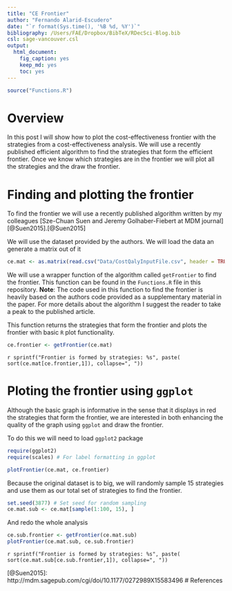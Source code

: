 ```yaml
---
title: "CE Frontier"
author: "Fernando Alarid-Escudero"
date: "`r format(Sys.time(), '%B %d, %Y')`"
bibliography: /Users/FAE/Dropbox/BibTeX/RDecSci-Blog.bib
csl: sage-vancouver.csl
output: 
  html_document: 
    fig_caption: yes
    keep_md: yes
    toc: yes
---
```

```r
source("Functions.R")
```


# Overview
In this post I will show how to plot the cost-effectiveness frontier with the strategies from a cost-effectiveness analysis. We will use a recently published efficient algorithm to find the strategies that form the efficient frontier. Once we know which strategies are in the frontier we will plot all the strategies and the draw the frontier.

# Finding and plotting the frontier
To find the frontier we will use a recently published algorithm written by my colleagues [Sze-Chuan Suen and Jeremy Golhaber-Fiebert at MDM journal][@Suen2015].[@Suen2015] 

We will use the dataset provided by the authors. We will load the data an generate a matrix out of it
```r
ce.mat <- as.matrix(read.csv("Data/CostQalyInputFile.csv", header = TRUE))
```

We will use a wrapper function of the algorithm called `getFrontier` to find the frontier. This function can be found in the `Functions.R` file in this repository. **Note**: The code used in this function to find the frontier is heavily based on the authors code provided as a supplementary material in the paper. For more details about the algorithm I suggest the reader to take a peak to the published article.

This function returns the strategies that form the frontier and plots the frontier with basic `R` plot functionality.

```r
ce.frontier <- getFrontier(ce.mat)
```

`r sprintf("Frontier is formed by strategies: %s", paste( sort(ce.mat[ce.frontier,1]), collapse=", "))`


# Ploting the frontier using `ggplot`
Although the basic graph is informative in the sense that it displays in red the strategies that form the frontier, we are interested in both enhancing the quality of the graph using `ggplot` and draw the frontier.

To do this we will need to load `ggplot2` package
```r
require(ggplot2)
require(scales) # For label formatting in ggplot
```


```r
plotFrontier(ce.mat, ce.frontier)
```

Because the original dataset is to big, we will randomly sample 15 strategies and use them as our total set of strategies to find the frontier.
```r
set.seed(3877) # Set seed for random sampling
ce.mat.sub <- ce.mat[sample(1:100, 15), ]
```

And redo the whole analysis

```r
ce.sub.frontier <- getFrontier(ce.mat.sub)
plotFrontier(ce.mat.sub, ce.sub.frontier)
```
`r sprintf("Frontier is formed by strategies: %s", paste( sort(ce.mat.sub[ce.sub.frontier,1]), collapse=", "))`

[@Suen2015]: http://mdm.sagepub.com/cgi/doi/10.1177/0272989X15583496
# References